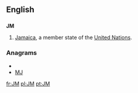 {{also|.jm}}
==English==
==={{abbreviation}}===
'''JM'''
#[[Jamaica]], a member state of the [[United Nations]].

===Anagrams===
* {{alphagram|jm}}
* [[MJ#English|MJ]]


[[fr:JM]]
[[pl:JM]]
[[pt:JM]]